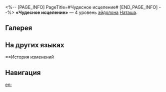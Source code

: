 <%-- [PAGE_INFO]
PageTitle=#Чудесное исцеление#
[END_PAGE_INFO] --%>
{{Эйдолон Инфобокс
|Название         = Чудесное исцеление
|Изображение      = Эйдолон Чудесное исцеление.png
|Персонаж         = Наташа
|Уровень          = 4
|Длительность     = 
|Описание         = После атаки противника дополнительно восстанавливает 5 ед. энергии.
|Свойство1        = 
|Масштабирование1 = 
}}
'''«Чудесное исцеление»''' — 4 уровень [[эйдолон]]а [[Наташа]].

==Галерея==
{{Галерея|position=left|captionalign=center
|Персонаж Наташа Эйдолон 4.png|Осколок Эйдолона
}}

==На других языках==
{{На других языках
|en   = Miracle Cure
|zhs  = 妙手回春
|zht  = 妙手回春
|ja   = {{Rubi|妙手回春|みょうしゅかいしゅん}}
|ko   = 뛰어난 의술
|es   = Cura milagrosa
|fr   = Remède miracle
|ru   = Чудесное исцеление
|th   = Miracle Cure
|vi   = Phép Màu Trị Liệu
|de   = Wundermittel
|id   = Miracle Cure
|pt   = Cura Milagrosa
}}

==История изменений
{{История изменений|3.5}}

==Навигация==
{{Навык Навбокс|Наташа}}

[[en:]]